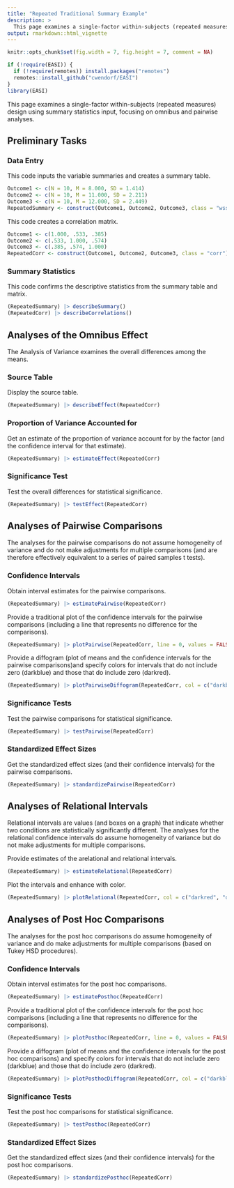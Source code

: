 ```yaml
---
title: "Repeated Traditional Summary Example"
description: >
  This page examines a single-factor within-subjects (repeated measures) design using summary statistics input, focusing on omnibus and pairwise analyses.
output: rmarkdown::html_vignette
---
```


```r
knitr::opts_chunk$set(fig.width = 7, fig.height = 7, comment = NA)
```

```r
if (!require(EASI)) {
  if (!require(remotes)) install.packages("remotes")
  remotes::install_github("cwendorf/EASI")
}
library(EASI)
```

This page examines a single-factor within-subjects (repeated measures) design using summary statistics input, focusing on omnibus and pairwise analyses.

## Preliminary Tasks

### Data Entry

This code inputs the variable summaries and creates a summary table.
```r
Outcome1 <- c(N = 10, M = 8.000, SD = 1.414)
Outcome2 <- c(N = 10, M = 11.000, SD = 2.211)
Outcome3 <- c(N = 10, M = 12.000, SD = 2.449)
RepeatedSummary <- construct(Outcome1, Outcome2, Outcome3, class = "wss")
```

This code creates a correlation matrix.
```r
Outcome1 <- c(1.000, .533, .385)
Outcome2 <- c(.533, 1.000, .574)
Outcome3 <- c(.385, .574, 1.000)
RepeatedCorr <- construct(Outcome1, Outcome2, Outcome3, class = "corr")
```

### Summary Statistics

This code confirms the descriptive statistics from the summary table and matrix.
```r
(RepeatedSummary) |> describeSummary()
(RepeatedCorr) |> describeCorrelations()
```

## Analyses of the Omnibus Effect

The Analysis of Variance examines the overall differences among the means.

### Source Table

Display the source table.
```r
(RepeatedSummary) |> describeEffect(RepeatedCorr)
```

### Proportion of Variance Accounted for

Get an estimate of the proportion of variance account for by the factor (and the confidence interval for that estimate).
```r
(RepeatedSummary) |> estimateEffect(RepeatedCorr)
```

### Significance Test

Test the overall differences for statistical significance.
```r
(RepeatedSummary) |> testEffect(RepeatedCorr)
```

## Analyses of Pairwise Comparisons

The analyses for the pairwise comparisons do not assume homogeneity of variance and do not make adjustments for multiple comparisons (and are therefore effectively equivalent to a series of paired samples t tests).

### Confidence Intervals

Obtain interval estimates for the pairwise comparisons.
```r
(RepeatedSummary) |> estimatePairwise(RepeatedCorr)
```

Provide a traditional plot of the confidence intervals for the pairwise comparisons (including a line that represents no difference for the comparisons).
```r
(RepeatedSummary) |> plotPairwise(RepeatedCorr, line = 0, values = FALSE)
```

Provide a diffogram (plot of means and the confidence intervals for the pairwise comparisons)and specify colors for intervals that do not include zero (darkblue) and those that do include zero (darkred).
```r
(RepeatedSummary) |> plotPairwiseDiffogram(RepeatedCorr, col = c("darkblue", "darkred"))
```

### Significance Tests

Test the pairwise comparisons for statistical significance.
```r
(RepeatedSummary) |> testPairwise(RepeatedCorr)
```

### Standardized Effect Sizes

Get the standardized effect sizes (and their confidence intervals) for the pairwise comparisons.
```r
(RepeatedSummary) |> standardizePairwise(RepeatedCorr)
```

## Analyses of Relational Intervals

Relational intervals are values (and boxes on a graph) that indicate whether two conditions are statistically significantly different. The analyses for the relational confidence intervals do assume homogeneity of variance but do not make adjustments for multiple comparisons.

Provide estimates of the arelational and relational intervals.
```r
(RepeatedSummary) |> estimateRelational(RepeatedCorr)
```

Plot the intervals and enhance with color.
```r
(RepeatedSummary) |> plotRelational(RepeatedCorr, col = c("darkred", "darkblue", "darkgoldenrod"))
```

## Analyses of Post Hoc Comparisons

The analyses for the post hoc comparisons do assume homogeneity of variance and do make adjustments for multiple comparisons (based on Tukey HSD procedures).

### Confidence Intervals

Obtain interval estimates for the post hoc comparisons.
```r
(RepeatedSummary) |> estimatePosthoc(RepeatedCorr)
```

Provide a traditional plot of the confidence intervals for the post hoc comparisons (including a line that represents no difference for the comparisons).
```r
(RepeatedSummary) |> plotPosthoc(RepeatedCorr, line = 0, values = FALSE)
```

Provide a diffogram (plot of means and the confidence intervals for the post hoc comparisons) and specify colors for intervals that do not include zero (darkblue) and those that do include zero (darkred).
```r
(RepeatedSummary) |> plotPosthocDiffogram(RepeatedCorr, col = c("darkblue", "darkred"))
```

### Significance Tests

Test the post hoc comparisons for statistical significance.
```r
(RepeatedSummary) |> testPosthoc(RepeatedCorr)
```

### Standardized Effect Sizes

Get the standardized effect sizes (and their confidence intervals) for the post hoc comparisons.
```r
(RepeatedSummary) |> standardizePosthoc(RepeatedCorr)
```
